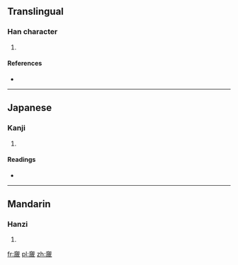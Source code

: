==Translingual==

===Han character===
{{Han char|rn=37|rad=大|as=13|sn=16|four=|canj=大卜一竹 (KYMH)}}

# {{defn|Han|sort=大13}}

====References====
* {{Han ref|kx=0254.100|dkj=06013|dj=0516.010|hdz=10549.130|uh=596F|ud=22895}}

----

==Japanese==

===Kanji===
{{ja-kanji|grade=|rs=大13}}

# {{defn|lang=ja|sort=大13}}

====Readings====
* {{ja-readings|on=[[かつ]] (katsu), [[かち]] (kachi)|kun=[[おおきい]] (ookii), [[ひろびろと]] (hirobiroto)}}

----

==Mandarin==

===Hanzi===
{{cmn-hanzi|pin=[[huò]] ([[huo4]])|wg=huo<sup>4</sup>}}

# {{defn|lang=cmn|sort=大13}}

[[fr:奯]]
[[pl:奯]]
[[zh:奯]]